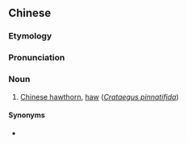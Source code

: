 {{also|红果}}
==Chinese==
{{zh-forms|s=红果}}

===Etymology===
{{rfe|lang=zh}}

===Pronunciation===
{{zh-pron
|m=hóngguǒ
|cat=n
}}

===Noun===
{{zh-noun}}

# [[Chinese hawthorn]], [[haw]] (''[[Crataegus pinnatifida]]'')

====Synonyms====
* {{zh-l|山楂}}